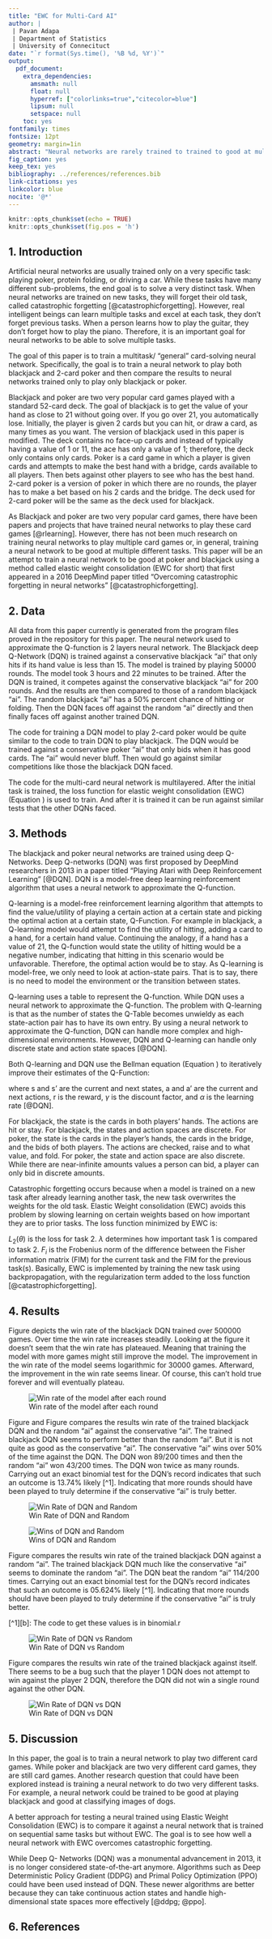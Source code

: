 ```yaml
---
title: "EWC for Multi-Card AI"
author: |
 | Pavan Adapa
 | Department of Statistics
 | University of Connecituct
date: "`r format(Sys.time(), '%B %d, %Y')`"
output: 
  pdf_document:
    extra_dependencies:
      amsmath: null
      float: null
      hyperref: ["colorlinks=true","citecolor=blue"]
      lipsum: null
      setspace: null
    toc: yes
fontfamily: times
fontsize: 12pt
geometry: margin=1in
abstract: "Neural networks are rarely trained to trained to good at multple distinct tasks. The goal of this paper is to train a neural network to be good at two different card games, 2-card poker and blackjack using a method called elastic weight consolidation in attempt to avoid catastrophic forgetting. Since I was unable to code the poker game and ai, I am unable to implement EWC, therefore this paper is more of a proof of concept."
fig_caption: yes
keep_tex: yes
bibliography: ../references/references.bib
link-citations: yes
linkcolor: blue
nocite: '@*'
---
```


```r
knitr::opts_chunk$set(echo = TRUE)
knitr::opts_chunk$set(fig.pos = 'h')
```

\makeatletter\renewcommand*{\fps@figure}{H}\makeatother

\doublespacing

## 1. Introduction

Artificial neural networks are usually trained only on a very specific task: playing poker, protein folding, or driving a car. While these tasks have many different sub-problems, the end goal is to solve a very distinct task. When neural networks are trained on new tasks, they will forget their old task, called catastrophic forgetting [@catastrophicforgetting]. However, real intelligent beings can learn multiple tasks and excel at each task, they don't forget previous tasks. When a person learns how to play the guitar, they don't forget how to play the piano. Therefore, it is an important goal for neural networks to be able to solve multiple tasks.

The goal of this paper is to train a multitask/ "general" card-solving neural network. Specifically, the goal is to train a neural network to play both blackjack and 2-card poker and then compare the results to neural networks trained only to play only blackjack or poker.

Blackjack and poker are two very popular card games played with a standard 52-card deck. The goal of blackjack is to get the value of your hand as close to 21 without going over. If you go over 21, you automatically lose. Initially, the player is given 2 cards but you can hit, or draw a card, as many times as you want. The version of blackjack used in this paper is modified. The deck contains no face-up cards and instead of typically having a value of 1 or 11, the ace has only a value of 1; therefore, the deck only contains only cards. Poker is a card game in which a player is given cards and attempts to make the best hand with a bridge, cards available to all players. Then bets against other players to see who has the best hand. 2-card poker is a version of poker in which there are no rounds, the player has to make a bet based on his 2 cards and the bridge. The deck used for 2-card poker will be the same as the deck used for blackjack.

As Blackjack and poker are two very popular card games, there have been papers and projects that have trained neural networks to play these card games [@rlearning]. However, there has not been much research on training neural networks to play multiple card games or, in general, training a neural network to be good at multiple different tasks. This paper will be an attempt to train a neural network to be good at poker and blackjack using a method called elastic weight consolidation (EWC for short) that first appeared in a 2016 DeepMind paper titled "Overcoming catastrophic forgetting in neural networks" [@catastrophicforgetting].

## 2. Data

All data from this paper currently is generated from the program files proved in the repository for this paper. The neural network used to approximate the Q-function is 2 layers neural network. The Blackjack deep Q-Network (DQN) is trained against a conservative blackjack "ai" that only hits if its hand value is less than 15. The model is trained by playing 50000 rounds. The model took 3 hours and 22 minutes to be trained. After the DQN is trained, it competes against the conservative blackjack "ai" for 200 rounds. And the results are then compared to those of a random blackjack "ai". The random blackjack "ai" has a 50% percent chance of hitting or folding. Then the DQN faces off against the random "ai" directly and then finally faces off against another trained DQN.

The code for training a DQN model to play 2-card poker would be quite similar to the code to train DQN to play blackjack. The DQN would be trained against a conservative poker "ai" that only bids when it has good cards. The "ai" would never bluff. Then would go against similar competitions like those the blackjack DQN faced.

The code for the multi-card neural network is multilayered. After the initial task is trained, the loss function for elastic weight consolidation (EWC) (Equation \ref{3}) is used to train. And after it is trained it can be run against similar tests that the other DQNs faced. 


## 3. Methods

The blackjack and poker neural networks are trained using deep Q-Networks. Deep Q-networks (DQN) was first proposed by DeepMind researchers in 2013 in a paper titled "Playing Atari with Deep Reinforcement Learning" [@DQN]. DQN is a model-free deep learning reinforcement algorithm that uses a neural network to approximate the Q-function.

Q-learning is a model-free reinforcement learning algorithm that attempts to find the value/utility of playing a certain action at a certain state and picking the optimal action at a certain state, Q-Function. For example in blackjack, a Q-learning model would attempt to find the utility of hitting, adding a card to a hand, for a certain hand value. Continuing the analogy, if a hand has a value of 21, the Q-function would state the utility of hitting would be a negative number, indicating that hitting in this scenario would be unfavorable. Therefore, the optimal action would be to stay. As Q-learning is model-free, we only need to look at action-state pairs. That is to say, there is no need to model the environment or the transition between states.

Q-learning uses a table to represent the Q-function. While DQN uses a neural network to approximate the Q-function. The problem with Q-learning is that as the number of states the Q-Table becomes unwieldy as each state-action pair has to have its own entry. By using a neural network to approximate the Q-function, DQN can handle more complex and high-dimensional environments. However, DQN and Q-learning can handle only discrete state and action state spaces [@DQN]. 

Both Q-learning and DQN use the Bellman equation (Equation \ref{2}) to iteratively improve their estimates of the Q-Function:

```{=tex}
\begin{equation}
\label{1}
Q: S \times A \rightarrow \mathbb{R}
\end{equation}
```
```{=tex}
\begin{equation}
\label{2}
Q^{new}(s, a) \leftarrow Q(s, a) + \alpha \cdot \left( r + \gamma \cdot \max_{a'} Q(s', a') - Q(s, a) \right)
\end{equation}
```
where s and s' are the current and next states, a and a' are the current and next actions, r is the reward, $\gamma$ is the discount factor, and $\alpha$ is the learning rate [@DQN].

For blackjack, the state is the cards in both players' hands. The actions are hit or stay. For blackjack, the states and action spaces are discrete. For poker, the state is the cards in the player's hands, the cards in the bridge, and the bids of both players. The actions are checked, raise and to what value, and fold. For poker, the state and action space are also discrete. While there are near-infinite amounts values a person can bid, a player can only bid in discrete amounts.

Catastrophic forgetting occurs because when a model is trained on a new task after already learning another task, the new task overwrites the weights for the old task. Elastic Weight consolidation (EWC) avoids this problem by slowing learning on certain weights based on how important they are to prior tasks. The loss function minimized by EWC is:

```{=tex}
\begin{equation}
\label{3}
L(\theta) = L_2(\theta) + \sum_{i}\frac{\lambda}{2}F_i(\theta_i-\theta^*_{1,i})^2
\end{equation}
```
$L_2(\theta)$ is the loss for task 2. $\lambda$ determines how important task 1 is compared to task 2. $F_i$ is the Frobenius norm of the difference between the Fisher information matrix (FIM) for the current task and the FIM for the previous task(s). Basically, EWC is implemented by training the new task using backpropagation, with the regularization term added to the loss function [@catastrophicforgetting]. 

## 4. Results

Figure \ref{fig1} depicts the win rate of the blackjack DQN trained over 500000 games. Over time the win rate increases steadily. Looking at the figure it doesn't seem that the win rate has plateaued. Meaning that training the model with more games might still improve the model. The improvement in the win rate of the model seems logarithmic for 30000 games. Afterward, the improvement in the win rate seems linear. Of course, this can't hold true forever and will eventually plateau.

![Win rate of the model after each round \label{fig1}](../figures/plot1.png)

Figure \ref{fig2} and Figure \ref{fig3} compares the results win rate of the trained blackjack DQN and the random "ai" against the conservative "ai". The trained blackjack DQN seems to perform better than the random "ai". But it is not quite as good as the conservative "ai". The conservative "ai" wins over 50% of the time against the DQN. The DQN won 89/200 times and then the random "ai" won 43/200 times. The DQN won twice as many rounds. Carrying out an exact binomial test for the DQN's record indicates that such an outcome is 13.74% likely [^1]. Indicating that more rounds should have been played to truly determine if the conservative "ai" is truly better. 



![Win Rate of DQN and Random \label{fig2}](../figures/plot2.png)


![Wins of DQN and Random \label{fig3}](../figures/plot5.png)

Figure \ref{fig4} compares the results win rate of the trained blackjack DQN against a random "ai". The trained blackjack DQN much like the conservative "ai" seems to dominate the random "ai". The DQN beat the random "ai" 114/200 times. Carrying out an exact binomial test for the DQN's record indicates that such an outcome is 05.624% likely [^1]. Indicating that more rounds should have been played to truly determine if the conservative "ai" is truly better. 

[^1][b]: The code to get these values is in binomial.r

![Win Rate of DQN vs Random \label{fig4}](../figures/plot3.png)

Figure \ref{fig5} compares the results win rate of the trained blackjack against itself. There seems to be a bug such that the player 1 DQN does not attempt to win against the player 2 DQN, therefore the DQN did not win a single round against the other DQN.

![Win Rate of DQN vs DQN \label{fig5}](../figures/plot4.png)

## 5. Discussion

In this paper, the goal is to train a neural network to play two different card games. While poker and blackjack are two very different card games, they are still card games. Another research question that could have been explored instead is training a neural network to do two very different tasks. For example, a neural network could be trained to be good at playing blackjack and good at classifying images of dogs.

A better approach for testing a neural trained using Elastic Weight Consolidation (EWC) is to compare it against a neural network that is trained on sequential same tasks but without EWC. The goal is to see how well a neural network with EWC overcomes catastrophic forgetting.

While Deep Q- Networks (DQN) was a monumental advancement in 2013, it is no longer considered state-of-the-art anymore. Algorithms such as Deep Deterministic Policy Gradient (DDPG) and Primal Policy Optimization (PPO) could have been used instead of DQN. These newer algorithms are better because they can take continuous action states and handle high-dimensional state spaces more effectively [@ddpg; @ppo].

\newpage

## 6. References
